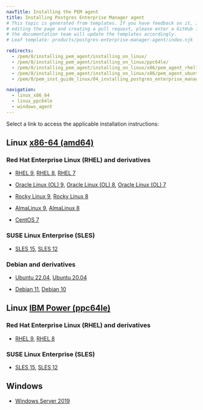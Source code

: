 ```yaml
---
navTitle: Installing the PEM agent
title: Installing Postgres Enterprise Manager agent
# This topic is generated from templates. If you have feedback on it, instead of
# editing the page and creating a pull request, please enter a GitHub issue and
# the documentation team will update the templates accordingly.
# Leaf template: products/postgres-enterprise-manager-agent/index.njk

redirects:
  - /pem/8/installing_pem_agent/installing_on_linux/
  - /pem/8/installing_pem_agent/installing_on_linux/ppc64le/
  - /pem/8/installing_pem_agent/installing_on_linux/x86/pem_agent_rhel7_x86/
  - /pem/8/installing_pem_agent/installing_on_linux/x86/pem_agent_ubuntu18_x86/
  - /pem/8/pem_inst_guide_linux/04_installing_postgres_enterprise_manager/08_installing_pem_agent_on_linux/

navigation:
  - linux_x86_64
  - linux_ppc64le
  - windows_agent
---
```


Select a link to access the applicable installation instructions:

## Linux [x86-64 (amd64)](linux_x86_64)

### Red Hat Enterprise Linux (RHEL) and derivatives

- [RHEL 9](linux_x86_64/pem_agent_rhel_9), [RHEL 8](linux_x86_64/pem_agent_rhel_8), [RHEL 7](linux_x86_64/pem_agent_rhel_7)

- [Oracle Linux (OL) 9](linux_x86_64/pem_agent_rhel_9), [Oracle Linux (OL) 8](linux_x86_64/pem_agent_rhel_8), [Oracle Linux (OL) 7](linux_x86_64/pem_agent_rhel_7)

- [Rocky Linux 9](linux_x86_64/pem_agent_other_linux_9), [Rocky Linux 8](linux_x86_64/pem_agent_other_linux_8)

- [AlmaLinux 9](linux_x86_64/pem_agent_other_linux_9), [AlmaLinux 8](linux_x86_64/pem_agent_other_linux_8)

- [CentOS 7](linux_x86_64/pem_agent_centos_7)

### SUSE Linux Enterprise (SLES)

- [SLES 15](linux_x86_64/pem_agent_sles_15), [SLES 12](linux_x86_64/pem_agent_sles_12)

### Debian and derivatives

- [Ubuntu 22.04](linux_x86_64/pem_agent_ubuntu_22), [Ubuntu 20.04](linux_x86_64/pem_agent_ubuntu_20)

- [Debian 11](linux_x86_64/pem_agent_debian_11), [Debian 10](linux_x86_64/pem_agent_debian_10)

## Linux [IBM Power (ppc64le)](linux_ppc64le)

### Red Hat Enterprise Linux (RHEL) and derivatives

- [RHEL 9](linux_ppc64le/pem_agent_rhel_9), [RHEL 8](linux_ppc64le/pem_agent_rhel_8)

### SUSE Linux Enterprise (SLES)

- [SLES 15](linux_ppc64le/pem_agent_sles_15), [SLES 12](linux_ppc64le/pem_agent_sles_12)

## Windows

- [Windows Server 2019](windows_agent)
